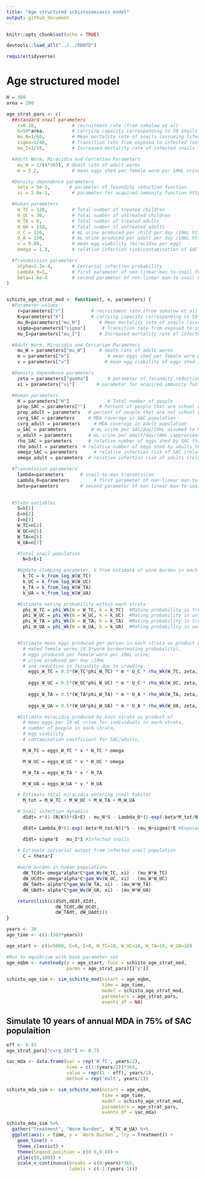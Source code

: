 ```yaml
---
title: "Age structured schistosomiasis model"
output: github_document
---
```


```r
knitr::opts_chunk$set(echo = TRUE)

devtools::load_all("../../DDNTD")

require(tidyverse)
```

# Age structured model  

```r
H = 300
area = 200

age_strat_pars <- c(
  ##standard snail parameters
    r=0.10,             # recruitment rate (from sokolow et al)
    K=50*area,          # carrying capacity corresponding to 50 snails per square meter
    mu_N=1/60,          # Mean mortality rate of snails (assuming lifespan of 60days)
    sigma=1/40,         # Transition rate from exposed to infected (assuming pre-patency period of 40 days)
    mu_I=1/10,          # Increased mortality rate of infected snails

  #Adult Worm, Miracidia and Cercariae Parameters
    mu_W = 1/(4*365), # death rate of adult worms
    m = 5.2,            # mean eggs shed per female worm per 10mL urine (truscott et al)

  #Density dependence parameters
    zeta = 5e-3,       # parameter of fecundity reduction function
    xi = 2.8e-3,        # parameter for acquired immunity function http://doi.wiley.com/10.1111/j.1365-3024.1992.tb00029.x

  #Human parameters
    H_TC = 120,         # Total number of treated children
    H_UC = 30,          # Total number of untreated children
    H_TA = 0,           # Total number of treated adults
    H_UA = 150,         # Total number of untreated adults
    U_C = 110,          # mL urine produced per child per day /10mL https://doi.org/10.1186/s13071-016-1681-4
    U_A = 130,          # mL urine produced per adult per day /10mL https://doi.org/10.1186/s13071-016-1681-4
    v = 0.08,           # mean egg viability (miracidia per egg)
    omega = 1.5,        # relative infection risk/contamination of SAC vs adults (related to sanitation/education/water contact)

  #Transmission parameters
    alpha=1.2e-4,       # Cercarial infection probability
    Lambda_0=1,         # first parameter of non-linear man-to-snail FOI
    beta=1.6e-4         # second parameter of non-linear man-to-snail FOI
)


schisto_age_strat_mod <- function(t, n, parameters) {
  #Parameter values
    r=parameters["r"]          # recruitment rate (from sokolow et al)
    K=parameters["K"]          # carrying capacity corresponding to 50 snails per square meter
    mu_N=parameters["mu_N"]       # Mean mortality rate of snails (assuming lifespan of 60days)
    sigma=parameters["sigma"]      # Transition rate from exposed to infected (assuming pre-patency period of 40 days)
    mu_I=parameters["mu_I"]       # Increased mortality rate of infected snails

  #Adult Worm, Miracidia and Cercariae Parameters
    mu_W = parameters["mu_W"]     # death rate of adult worms
    m = parameters["m"]              # mean eggs shed per female worm per 10mL urine (truscott et al)
    v = parameters["v"]             # mean egg viability of eggs shed into environment

  #Density dependence parameters
    zeta = parameters["gamma"]       # parameter of fecundity reduction function
    xi = parameters["xi"]        # parameter for acquired immunity funtion

  #Human parameters
    H = parameters["H"]              # Total number of people
    prop_SAC = parameters[""]     # Percent of people that are school age children (SAC)
    prop_adult = parameters   # percent of people that are not school age children (assumed here to be adults)
    cvrg_SAC = parameters     # MDA coverage in SAC population
    cvrg_adult = parameters     # MDA coverage in adult population
    u_SAC = parameters         # mL urine per SAC/day/10mL assumed to be half of adult (approximate, ranges from 20 - 100)
    u_adult = parameters      # mL urine per adult/day/10mL (approximate, ranges from 80 - 200)
    rho_SAC = parameters      # relative number of eggs shed by SAC that make it to snail habitat (~sanitation)
    rho_adult = parameters  # relative number of eggs shed by adults that make it to snail habitat (~sanitation); 5% of SAC (truscott et al)
    omega_SAC = parameters      # relative infection risk of SAC (related to clean water access/education/water contact)
    omega_adult = parameters  # relative infection risk of adults (related to clean water access/education/water contact)

  #Transmission parameters
    lambda=parameters      # snail-to-man transmission
    Lambda_0=parameters         # first parameter of non-linear man-to-snail FOI
    beta=parameters        # second parameter of non-linear man-to-snail FOI

  
  #State variables
    S=n[1]
    E=n[2]
    I=n[3]
    W_TC=n[4]
    W_UC=n[5]
    W_TA=n[6]
    W_UA=n[7]

    #Total snail population
      N=S+E+I

    #Update clumping parameter, k from estimate of worm burden in each population
      k_TC = k_from_log_W(W_TC)
      k_UC = k_from_log_W(W_UC)
      k_TA = k_from_log_W(W_TA)
      k_UA = k_from_log_W(W_UA)

    #Estimate mating probability within each strata
      phi_W_TC = phi_Wk(W = W_TC, k = k_TC)  #Mating probability in treated SAC population
      phi_W_UC = phi_Wk(W = W_UC, k = k_UC)  #Mating probability in untreated SAC population
      phi_W_TA = phi_Wk(W = W_TA, k = k_TA)  #Mating probability in treated adult population
      phi_W_UA = phi_Wk(W = W_UA, k = k_UA)  #Mating probability in untreated adult population


    #Estimate mean eggs produced per person in each strata as product of
      # mated female worms (0.5*worm burden*mating probability),
      # eggs produced per female worm per 10mL urine,
      # urine produced per day /10mL
      # and reduction in fecundity due to crowding
        eggs_W_TC = 0.5*(W_TC*phi_W_TC) * m * U_C * rho_Wk(W_TC, zeta, k_TC)
  
        eggs_W_UC = 0.5*(W_UC*phi_W_UC) * m * U_C * rho_Wk(W_UC, zeta, k_UC)
  
        eggs_W_TA = 0.5*(W_TA*phi_W_TA) * m * U_A * rho_Wk(W_TA, zeta, k_TA)
  
        eggs_W_UA = 0.5*(W_UA*phi_W_UA) * m * U_A * rho_Wk(W_UA, zeta, k_UA)

    #Estimate miracidia produced by each strata as product of
      # mean eggs per 10 mL urine for individuals in each strata,
      # number of people in each strata,
      # egg viability  
      # contamination coefficient for SAC/adults,

      M_W_TC = eggs_W_TC * v * H_TC * omega

      M_W_UC = eggs_W_UC * v * H_UC * omega

      M_W_TA = eggs_W_TA * v * H_TA 

      M_W_UA = eggs_W_UA * v * H_UA 

    # Estimate total miracidia entering snail habitat
      M_tot = M_W_TC + M_W_UC + M_W_TA + M_W_UA

    # Snail infection dynamics
      dSdt= r*(1-(N/K))*(S+E) - mu_N*S - Lambda_0*(1-exp(-beta*M_tot/N))*S #Susceptible snails

      dEdt= Lambda_0*(1-exp(-beta*M_tot/N))*S - (mu_N+sigma)*E #Exposed snails

      dIdt= sigma*E - mu_I*I #Infected snails

    # Estimate cercarial output from infected snail population
      C = theta*I
      
    #worm burden in human populations
      dW_TCdt= omega*alpha*C*gam_Wv(W_TC, xi) - (mu_W*W_TC)
      dW_UCdt= omega*alpha*C*gam_Wv(W_UC, xi) - (mu_W*W_UC)
      dW_TAdt= alpha*C*gam_Wv(W_TA, xi) - (mu_W*W_TA)
      dW_UAdt= alpha*C*gam_Wv(W_UA, xi) - (mu_W*W_UA)

    return(list(c(dSdt,dEdt,dIdt,
                  dW_TCdt,dW_UCdt,
                  dW_TAdt, dW_UAdt)))
}
```

```r
years <- 20
age_time <- c(1:(365*years))

age_start <- c(S=5000, E=0, I=0, W_TC=10, W_UC=10, W_TA=10, W_UA=10)

#Run to equibrium with base parameter set
age_eqbm <- runsteady(y = age_start, func = schisto_age_strat_mod,
                      parms = age_strat_pars)[["y"]]

schisto_age_sim <- sim_schisto_mod(nstart = age_eqbm, 
                                   time = age_time, 
                                   model = schisto_age_strat_mod,
                                   parameters = age_strat_pars,
                                   events_df = NA)
```

## Simulate 10 years of annual MDA in 75% of SAC populaition  
```r
eff <- 0.93
age_strat_pars["cvrg_SAC"] <- 0.75

sac_mda <- data.frame(var = rep('W_TC', years/2),
                      time = c(1:(years/2))*365,
                      value = rep((1 - eff), years/2),
                      method = rep('mult', years/2))

schisto_mda_sim <- sim_schisto_mod(nstart = age_eqbm, 
                                   time = age_time, 
                                   model = schisto_age_strat_mod,
                                   parameters = age_strat_pars,
                                   events_df = sac_mda)

schisto_mda_sim %>% 
  gather("Treatment", "Worm Burden",  W_TC:W_UA) %>% 
  ggplot(aes(x = time, y = `Worm Burden`, lty = Treatment)) +
    geom_line() +
    theme_classic() +
    theme(legend.position = c(0.6,0.8)) +
    ylim(c(0,100)) +
    scale_x_continuous(breaks = c(0:years)*365,
                       labels = c(-1:(years-1)))
```

